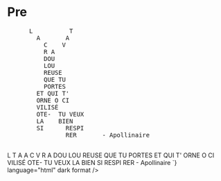 
<Meta title="Atoms/Text/Pre" />

# Pre

<Unstyled>
  <pre>
      L          T
        A       A
          C    V
          R A
          DOU
          LOU
          REUSE
          QUE TU
          PORTES
        ET QUI T'
        ORNE O CI
        VILISÉ
        OTE-  TU VEUX
        LA    BIEN
        SI      RESPI
                RER       - Apollinaire
    </pre>
  <Source
    code={`
      <pre>
      L          T
        A       A
          C    V
          R A
          DOU
          LOU
          REUSE
          QUE TU
          PORTES
        ET QUI T'
        ORNE O CI
        VILISÉ
        OTE-  TU VEUX
        LA    BIEN
        SI      RESPI
                RER       - Apollinaire
    </pre>
    `}
    language="html"
    dark
    format
  />
</Unstyled>